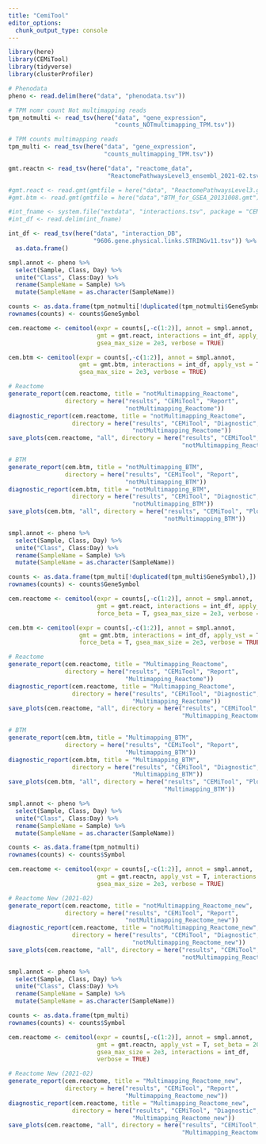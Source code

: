 ```yaml
---
title: "CemiTool"
editor_options: 
  chunk_output_type: console
---
```


```r
library(here)
library(CEMiTool)
library(tidyverse)
library(clusterProfiler)
```


```r
# Phenodata
pheno <- read.delim(here("data", "phenodata.tsv"))  

# TPM nomr count Not multimapping reads
tpm_notmulti <- read_tsv(here("data", "gene_expression", 
                              "counts_NOTmultimapping_TPM.tsv"))

# TPM counts multimapping reads
tpm_multi <- read_tsv(here("data", "gene_expression", 
                           "counts_multimapping_TPM.tsv"))

gmt.reactn <- read_tsv(here("data", "reactome_data", 
                            "ReactomePathwaysLevel3_ensembl_2021-02.tsv"))

#gmt.react <- read.gmt(gmtfile = here("data", "ReactomePathwaysLevel3.gmt"))
#gmt.btm <- read.gmt(gmtfile = here("data","BTM_for_GSEA_20131008.gmt"))

#int_fname <- system.file("extdata", "interactions.tsv", package = "CEMiTool")
#int_df <- read.delim(int_fname)

int_df <- read_tsv(here("data", "interaction_DB", 
                        "9606.gene.physical.links.STRINGv11.tsv")) %>% 
  as.data.frame()
```

```r
smpl.annot <- pheno %>% 
  select(Sample, Class, Day) %>% 
  unite("Class", Class:Day) %>% 
  rename(SampleName = Sample) %>% 
  mutate(SampleName = as.character(SampleName))

counts <- as.data.frame(tpm_notmulti[!duplicated(tpm_notmulti$GeneSymbol),])
rownames(counts) <- counts$GeneSymbol

cem.reactome <- cemitool(expr = counts[,-c(1:2)], annot = smpl.annot, 
                         gmt = gmt.react, interactions = int_df, apply_vst = T, 
                         gsea_max_size = 2e3, verbose = TRUE)

cem.btm <- cemitool(expr = counts[,-c(1:2)], annot = smpl.annot, 
                    gmt = gmt.btm, interactions = int_df, apply_vst = T, 
                    gsea_max_size = 2e3, verbose = TRUE)

# Reactome
generate_report(cem.reactome, title = "notMultimapping_Reactome",
                directory = here("results", "CEMiTool", "Report",
                                 "notMultimapping_Reactome"))
diagnostic_report(cem.reactome, title = "notMultimapping_Reactome",
                  directory = here("results", "CEMiTool", "Diagnostic",
                                   "notMultimapping_Reactome"))
save_plots(cem.reactome, "all", directory = here("results", "CEMiTool", "Plots",
                                                 "notMultimapping_Reactome"))

# BTM
generate_report(cem.btm, title = "notMultimapping_BTM",
                directory = here("results", "CEMiTool", "Report",
                                 "notMultimapping_BTM"))
diagnostic_report(cem.btm, title = "notMultimapping_BTM",
                  directory = here("results", "CEMiTool", "Diagnostic",
                                   "notMultimapping_BTM"))
save_plots(cem.btm, "all", directory = here("results", "CEMiTool", "Plots",
                                            "notMultimapping_BTM"))
```

```r
smpl.annot <- pheno %>% 
  select(Sample, Class, Day) %>% 
  unite("Class", Class:Day) %>% 
  rename(SampleName = Sample) %>% 
  mutate(SampleName = as.character(SampleName))

counts <- as.data.frame(tpm_multi[!duplicated(tpm_multi$GeneSymbol),])
rownames(counts) <- counts$GeneSymbol

cem.reactome <- cemitool(expr = counts[,-c(1:2)], annot = smpl.annot, 
                         gmt = gmt.react, interactions = int_df, apply_vst = T, 
                         force_beta = T, gsea_max_size = 2e3, verbose = TRUE)

cem.btm <- cemitool(expr = counts[,-c(1:2)], annot = smpl.annot, 
                    gmt = gmt.btm, interactions = int_df, apply_vst = T, 
                    force_beta = T, gsea_max_size = 2e3, verbose = TRUE)

# Reactome
generate_report(cem.reactome, title = "Multimapping_Reactome",
                directory = here("results", "CEMiTool", "Report",
                                 "Multimapping_Reactome"))
diagnostic_report(cem.reactome, title = "Multimapping_Reactome",
                  directory = here("results", "CEMiTool", "Diagnostic",
                                   "Multimapping_Reactome"))
save_plots(cem.reactome, "all", directory = here("results", "CEMiTool", "Plots",
                                                 "Multimapping_Reactome"))

# BTM
generate_report(cem.btm, title = "Multimapping_BTM",
                directory = here("results", "CEMiTool", "Report",
                                 "Multimapping_BTM"))
diagnostic_report(cem.btm, title = "Multimapping_BTM",
                  directory = here("results", "CEMiTool", "Diagnostic",
                                   "Multimapping_BTM"))
save_plots(cem.btm, "all", directory = here("results", "CEMiTool", "Plots",
                                            "Multimapping_BTM"))
```

```r
smpl.annot <- pheno %>% 
  select(Sample, Class, Day) %>% 
  unite("Class", Class:Day) %>% 
  rename(SampleName = Sample) %>% 
  mutate(SampleName = as.character(SampleName))

counts <- as.data.frame(tpm_notmulti)
rownames(counts) <- counts$Symbol

cem.reactome <- cemitool(expr = counts[,-c(1:2)], annot = smpl.annot, 
                         gmt = gmt.reactn, apply_vst = T, interactions = int_df,
                         gsea_max_size = 2e3, verbose = TRUE)

# Reactome New (2021-02)
generate_report(cem.reactome, title = "notMultimapping_Reactome_new",
                directory = here("results", "CEMiTool", "Report",
                                 "notMultimapping_Reactome_new"))
diagnostic_report(cem.reactome, title = "notMultimapping_Reactome_new",
                  directory = here("results", "CEMiTool", "Diagnostic",
                                   "notMultimapping_Reactome_new"))
save_plots(cem.reactome, "all", directory = here("results", "CEMiTool", "Plots",
                                                 "notMultimapping_Reactome_new"))
```

```r
smpl.annot <- pheno %>% 
  select(Sample, Class, Day) %>% 
  unite("Class", Class:Day) %>% 
  rename(SampleName = Sample) %>% 
  mutate(SampleName = as.character(SampleName))

counts <- as.data.frame(tpm_multi)
rownames(counts) <- counts$Symbol

cem.reactome <- cemitool(expr = counts[,-c(1:2)], annot = smpl.annot, 
                         gmt = gmt.reactn, apply_vst = T, set_beta = 20,
                         gsea_max_size = 2e3, interactions = int_df,
                         verbose = TRUE)

# Reactome New (2021-02)
generate_report(cem.reactome, title = "Multimapping_Reactome_new",
                directory = here("results", "CEMiTool", "Report",
                                 "Multimapping_Reactome_new"))
diagnostic_report(cem.reactome, title = "Multimapping_Reactome_new",
                  directory = here("results", "CEMiTool", "Diagnostic",
                                   "Multimapping_Reactome_new"))
save_plots(cem.reactome, "all", directory = here("results", "CEMiTool", "Plots",
                                                 "Multimapping_Reactome_new"))
```
